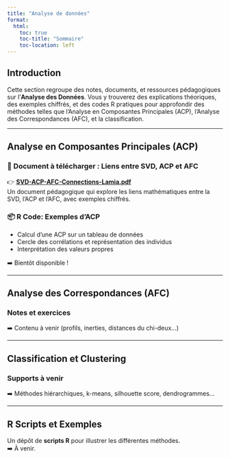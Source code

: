 ```yaml
---
title: "Analyse de données"
format:
  html:
    toc: true
    toc-title: "Sommaire"
    toc-location: left
---
```


## Introduction

Cette section regroupe des notes, documents, et ressources pédagogiques sur l'**Analyse des Données**. Vous y trouverez des explications théoriques, des exemples chiffrés, et des codes R pratiques pour approfondir des méthodes telles que l'Analyse en Composantes Principales (ACP), l'Analyse des Correspondances (AFC), et la classification.

---

## Analyse en Composantes Principales (ACP)

### 📄 Document à télécharger : Liens entre SVD, ACP et AFC

👉 **[SVD-ACP-AFC-Connections-Lamia.pdf](media/SVD-PCA-CA-Connections.pdf)**  
Un document pédagogique qui explore les liens mathématiques entre la SVD, l'ACP et l'AFC, avec exemples chiffrés.

### 📦 R Code: Exemples d'ACP

- Calcul d'une ACP sur un tableau de données
- Cercle des corrélations et représentation des individus
- Interprétation des valeurs propres

➡️ Bientôt disponible !

---

## Analyse des Correspondances (AFC)

### Notes et exercices

➡️ Contenu à venir (profils, inerties, distances du chi-deux...)

---

## Classification et Clustering

### Supports à venir

➡️ Méthodes hiérarchiques, k-means, silhouette score, dendrogrammes...

---

## R Scripts et Exemples

Un dépôt de **scripts R** pour illustrer les différentes méthodes.  
➡️ À venir.

